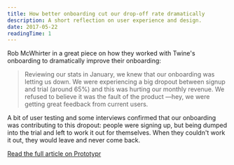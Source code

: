 ```yaml
---
title: How better onboarding cut our drop-off rate dramatically
description: A short reflection on user experience and design.
date: 2017-05-22
readingTime: 1
---
```


Rob McWhirter in a great piece on how they worked with Twine's onboarding to dramatically improve their onboarding:

> Reviewing our stats in January, we knew that our onboarding was letting us down. We were experiencing a big dropout between signup and trial (around 65%) and this was hurting our monthly revenue. We refused to believe it was the fault of the product —hey, we were getting great feedback from current users.

A bit of user testing and some interviews confirmed that our onboarding was contributing to this dropout: people were signing up, but being dumped into the trial and left to work it out for themselves. When they couldn't work it out, they would leave and never come back.

[Read the full article on Prototypr](https://blog.prototypr.io/ux-writing-how-better-onboarding-cut-our-drop-off-rate-by-45-44e1da0e4d9)